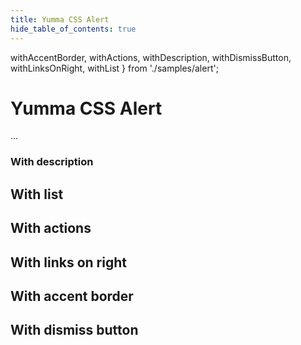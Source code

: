 ```yaml
---
title: Yumma CSS Alert
hide_table_of_contents: true
---
```


  withAccentBorder,
  withActions,
  withDescription,
  withDismissButton,
  withLinksOnRight,
  withList
} from './samples/alert';

# Yumma CSS Alert

...

### With description

<ClassPreview
  codeData={withDescription}
  usePadding
  useTabs
  useVersion = 'release'
/>

## With list

<ClassPreview
  codeData={withList}
  usePadding
  useTabs
  useVersion = 'release'
/>

## With actions

<ClassPreview
  codeData={withActions}
  usePadding
  useTabs
  useVersion = 'release'
/>

## With links on right

<ClassPreview
  codeData={withLinksOnRight}
  usePadding
  useTabs
  useVersion = 'release'
/>

## With accent border

<ClassPreview
  codeData={withAccentBorder}
  usePadding
  useTabs
  useVersion = 'release'
/>

## With dismiss button

<ClassPreview
  codeData={withDismissButton}
  usePadding
  useTabs
  useVersion = 'release'
/>